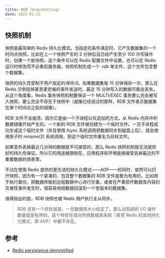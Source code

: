 ```yaml
---
title: 快照（Snapshotting）
date: 2022-01-13
---
```


## 快照机制

快照是最简单的 Redis 持久化模式。当指定的条件满足时，它产生数据集的一个时间点快照。比如在上一个快照产生的 2 分钟后且已经产生至少 100 次写操作时，创建一个新快照。这个条件可以在 Redis 配置文件中设置，也可以在 Redis 运行时修改而不必重启服务器。快照机制生成一个 *.rdb* 单文件，这个文件包含整个数据集。

快照的持久性受制于用户指定的*保存点*。如果数据集每 15 分钟保存一次，那么在 Redis 示例挂掉甚至更悲催的事件发送时，最近 15 分钟写入的数据可能会丢失。从这个角度看，Redis 事务快照机制要保证一个 MULTI/EXEC 事务要么完全被写入快照，要么完全不存在于快照中（就像已经说过的那样，RDB 文件表示数据集在某个时间点之前的镜像）。

RDB 文件不会崩溃，因为它是由一个子进程以仅追加的方式，从 Redis 内存中的数据镜像开始产生的。一个新的 RDB 文件被创建为一个临时文件。一旦子进程成功生成这个临时文件（并且使用 fsync 系统调用把数据同步到磁盘上后），就会使用原子的 rename(2) 系统调用，把这个临时文件重名为目标文件。

如果意外丢掉最近几分钟的数据是不可接受的，那么 Redis 快照机制就无法提供好的持久性保证。所以它的用途被限制在，应用程序和环境能够接受丢掉最近的不重要数据的场景里。

不过在使用 Redis 提供的更先进的持久化模式——AOF——的同时，依然可以打开快照，因为有一个紧凑的、包含整个数据集的 RDB 文件是极为有用的，比如用于执行备份，把数据传输到远程数据中心进行灾备，或者在严重损坏数据库内容的灾难性事件发生时，很容易地把数据回滚到一个老版本的数据集。

值得指出的是，RDB 快照也被 Redis 用户执行主从同步。

> RDB 还有一个好处就是，一旦数据库大小给定了，那么对系统的 I/O 操作数量就是有界的。这个特性在很对传统数据库系统（甚至 Redis 的其他持久化模式，即 AOF）中都不存在。


## 参考

- [Redis persistence demystified](http://oldblog.antirez.com/post/redis-persistence-demystified.html)
